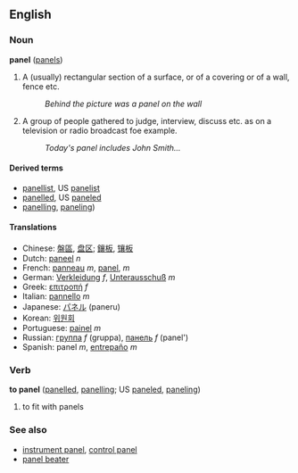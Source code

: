 ==English==
===Noun===
'''panel''' ([[panels]])

#A (usually) rectangular section of a surface, or of a covering or of a wall, fence etc.
#:''Behind the picture was a panel on the wall''
#A group of people gathered to judge, interview, discuss etc. as on a television or radio broadcast foe example.
#:''Today's panel includes John Smith...''

====Derived terms====
*[[panellist]], US [[panelist]]
*[[panelled]], US [[paneled]]
*[[panelling]], [[paneling]])

====Translations====
*Chinese: [[盤區]], [[盘区]]; [[鑲板]], [[镶板]]
*Dutch: [[paneel]] ''n''
*French: [[panneau]] ''m'', [[panel]], ''m''
*German: [[Verkleidung]] ''f'', [[Unterausschuß]] ''m''
*Greek: [[επιτροπή]] ''f''
*Italian: [[pannello]] ''m''
*Japanese: [[パネル]] (paneru)
*Korean: [[위원회]]
*Portuguese: [[painel]] ''m''
*Russian: [[группа]] ''f'' (gruppa), [[панель]] ''f'' (panel')
*Spanish: panel ''m'', [[entrepaño]] ''m''

===Verb===
'''to panel''' ([[panelled]], [[panelling]]; US [[paneled]], [[paneling]])

#to fit with panels

===See also===
*[[instrument panel]], [[control panel]]
*[[panel beater]]